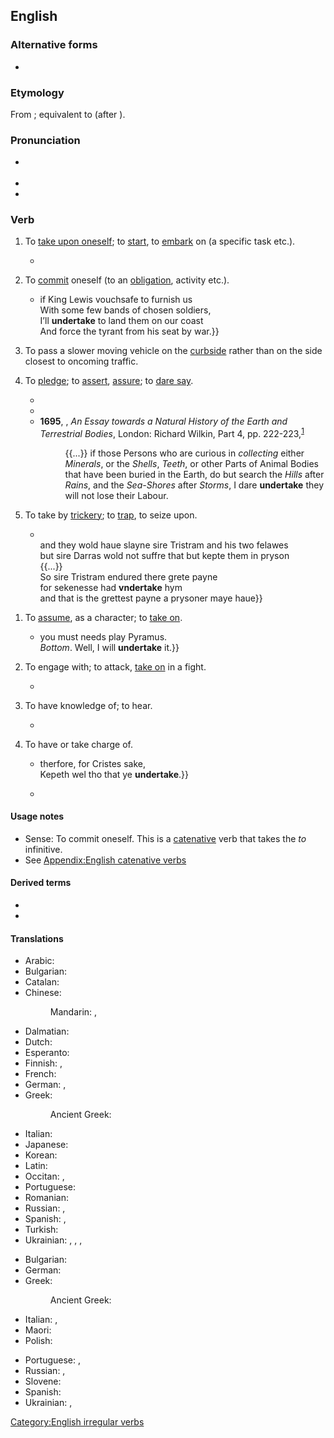 ==English==

===Alternative forms===
* {{alter|en|undirtake||obsolete}}

===Etymology===
From {{inh|en|enm|undertaken}}; equivalent to {{prefix|en|under|take}} (after {{m|en|undernim}}).

===Pronunciation===
* {{a|UK}} {{IPA|en|/ʌndəˈteɪk/}}
* {{audio|en|en-us-undertake.ogg|Audio (US)}}
* {{rhymes|en|eɪk|s=3}}

===Verb===
{{en-verb|undertakes|undertaking|undertook|undertaken}}

# {{lb|en|transitive}} To [[take upon oneself]]; to [[start]], to [[embark]] on (a specific task etc.).
#* {{RQ:Milton Paradise Lost|2|line=417-420|text=This said, he sat; and expectation held<br>His look suspense, awaiting who appeared<br>To second, or oppose, or '''undertake'''<br>The perilous attempt.}}
# {{lb|en|intransitive}} To [[commit]] oneself (to an [[obligation]], activity etc.).
#: {{ux|en|He '''undertook''' to exercise more in future.}}
#* {{RQ:Shakespeare Henry 6-3|III|3|text={{...}} if King Lewis vouchsafe to furnish us<br>With some few bands of chosen soldiers,<br>I’ll '''undertake''' to land them on our coast<br>And force the tyrant from his seat by war.}}
# {{lb|en|Britain|informal}} To pass a slower moving vehicle on the [[curbside]] rather than on the side closest to oncoming traffic.
#: {{ant|en|overtake}}
# {{lb|en|archaic|intransitive}} To [[pledge]]; to [[assert]], [[assure]]; to [[dare say]].
#* {{RQ:Chaucer Canterbury Tales|General Prologue|line=289-291|text=As leene was his hors as is a rake,<br>And he nas nat right fat, I '''undertake''',<br>But looked holwe and therto sobrely.}}
#* {{RQ:Shakespeare Henry 6-1|V|3|text=That is her ransom; I deliver her;<br>And those two counties I will '''undertake'''<br>Your grace shall well and quietly enjoy.}}
#* '''1695''', {{w|John Woodward (naturalist)|John Woodward}}, ''An Essay towards a Natural History of the Earth and Terrestrial Bodies'', London: Richard Wilkin, Part 4, pp. 222-223,<sup>[https://archive.org/details/essaytowardnatur00wood]</sup>
#*: {{...}} if those Persons who are curious in ''collecting'' either ''Minerals'', or the ''Shells'', ''Teeth'', or other Parts of Animal Bodies that have been buried in the Earth, do but search the ''Hills'' after ''Rains'', and the ''Sea-Shores'' after ''Storms'', I dare '''undertake''' they will not lose their Labour.
# {{lb|en|obsolete|transitive}} To take by [[trickery]]; to [[trap]], to seize upon.
#* {{RQ:Mlry MrtDrthr|11.37|2|IX|xxxvij|passage=there came fourty knyghtes to sire Darras <br>{{...}}<br> and they wold haue slayne sire Tristram and his two felawes <br> but sire Darras wold not suffre that but kepte them in pryson <br>{{...}}<br> So sire Tristram endured there grete payne <br> for sekenesse had '''vndertake''' hym <br> and that is the grettest payne a prysoner maye haue}}
<!--Prior quote:So Sir Trystram endured there grete payne, for syknes had '''undirtake''' hym&mdash;and that ys the grettist payne a presoner may have-->
# {{lb|en|obsolete}} To [[assume]], as a character; to [[take on]].
#* {{RQ:Shakespeare Midsummer|I|2|text=''Quince''. {{...}} you must needs play Pyramus.<br>''Bottom''. Well, I will '''undertake''' it.}}
# {{lb|en|obsolete}} To engage with; to attack, [[take on]] in a fight.
#* {{RQ:Shakespeare Cymbeline|II|1|text=It is not fit your lordship should '''undertake''' every companion that you give offence to.}}
# {{lb|en|obsolete}} To have knowledge of; to hear.
#* {{RQ:Spenser Faerie Queene|5|3|34|text=Ne he his mouth would open unto wight,<br>Untill that Guyon selfe unto him spake,<br>And called Brigadore, (so was he hight,)<br>Whose voice so soone as he did '''undertake''',<br>Eftsoones he stood as still as any stake,}}
# {{lb|en|obsolete}} To have or take charge of.
#* {{RQ:Chaucer Canterbury Tales|Physician's Tale|line=81-82|text={{...}} therfore, for Cristes sake,<br>Kepeth wel tho that ye '''undertake'''.{{attention|en|Middle English}}}}
#* {{RQ:Shakespeare Henry 8|II|1|text=To the water side I must conduct your grace;<br>Then give my charge up to Sir Nicholas Vaux,<br>Who '''undertakes''' you to your end.}}

====Usage notes====
* Sense: To commit oneself. This is a [[catenative]] verb that takes the ''to'' infinitive.
* See [[Appendix:English catenative verbs]]

====Derived terms====
* {{l|en|undertaker}}
* {{l|en|undertaking}}

====Translations====
{{trans-top|to start an enterprise}}
* Arabic: {{t+|ar|قَامَ}}
* Bulgarian: {{t+|bg|предприемам}}
* Catalan: {{t+|ca|emprendre}}
* Chinese:
*: Mandarin: {{t+|cmn|進行|sc=Hani}}, {{t+|cmn|进行|tr=jìnxíng|sc=Hani}}
* Dalmatian: {{t|dlm|imprandro}}
* Dutch: {{t+|nl|ondernemen}}
* Esperanto: {{t+|eo|entrepreni}}
* Finnish: {{t+|fi|ryhtyä}}, {{t+|fi|ruveta}}
* French: {{t+|fr|entreprendre}}
* German: {{t+|de|unternehmen}}, {{t+|de|ausführen}}
* Greek:
*: Ancient Greek: {{t|grc|ἐπιχειρέω}}
{{trans-mid}}
* Italian: {{t+|it|intraprendere}}
* Japanese: {{t|ja|取り掛かる|tr=とりかかる, torikakaru|sc=Jpan}}
* Korean: {{t+|ko|맡다}}
* Latin: {{t+|la|adeo}}
* Occitan: {{t|oc|emprendre}}, {{t|oc|emprene}}
* Portuguese: {{t+|pt|empreender|m}}
* Romanian: {{t+|ro|întreprinde}}
* Russian: {{t+|ru|предпринима́ть|impf}}, {{t+|ru|предприня́ть|pf}}
* Spanish: {{t+|es|emprender}}, {{t+|es|acometer}}
* Turkish: {{t+|tr|girişmek}}
* Ukrainian: {{t|uk|роби́ти}}, {{t+|uk|зді́йснювати}}, {{t|uk|розпочина́ти}}, {{t+|uk|бра́тися}}
{{trans-bottom}}

{{trans-top|to commit oneself to an obligation}}
* Bulgarian: {{t|bg|поемам задължение}}
* German: {{t+|de|verpflichten|alt=sich verpflichten}}
* Greek:
*: Ancient Greek: {{t|grc|ἐπιχειρέω}}
* Italian: {{t+|it|impegnarsi}}, {{t+|it|dedicarsi}}
* Maori: {{t|mi|oati}}
* Polish: {{t+|pl|przedsięwziąć|impf}}
{{trans-mid}}
* Portuguese: {{t+|pt|dedicar}}, {{t|pt|comprometer-se}}
* Russian: {{t+|ru|руча́ться|impf}}, {{t+|ru|поручи́ться|pf}}
* Slovene: {{t|sl|zavezati se|pf}}
* Spanish: {{t+|es|comprometerse|alt=comprometerse a}}
* Ukrainian: {{t|uk|руча́тися}}, {{t|uk|гарантува́ти}}
{{trans-bottom}}

[[Category:English irregular verbs]]